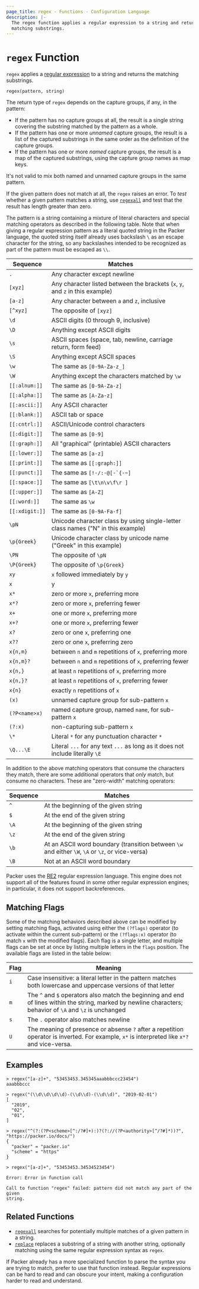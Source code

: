 ```yaml
---
page_title: regex - Functions - Configuration Language
description: |-
  The regex function applies a regular expression to a string and returns the
  matching substrings.
---
```


# `regex` Function

`regex` applies a
[regular expression](https://en.wikipedia.org/wiki/Regular_expression)
to a string and returns the matching substrings.

```hcl
regex(pattern, string)
```

The return type of `regex` depends on the capture groups, if any, in the
pattern:

- If the pattern has no capture groups at all, the result is a single string
  covering the substring matched by the pattern as a whole.
- If the pattern has one or more _unnamed_ capture groups, the result is a
  list of the captured substrings in the same order as the definition of
  the capture groups.
- If the pattern has one or more _named_ capture groups, the result is a
  map of the captured substrings, using the capture group names as map keys.

It's not valid to mix both named and unnamed capture groups in the same pattern.

If the given pattern does not match at all, the `regex` raises an error. To
_test_ whether a given pattern matches a string, use
[`regexall`](/docs/templates/hcl_templates/functions/string/regexall) and test that the result has length greater than
zero.

The pattern is a string containing a mixture of literal characters and special
matching operators as described in the following table. Note that when giving a
regular expression pattern as a literal quoted string in the Packer
language, the quoted string itself already uses backslash `\` as an escape
character for the string, so any backslashes intended to be recognized as part
of the pattern must be escaped as `\\`.

| Sequence              | Matches                                                                          |
| --------------------- | -------------------------------------------------------------------------------- |
| `.`                   | Any character except newline                                                     |
| `[xyz]`               | Any character listed between the brackets (`x`, `y`, and `z` in this example)    |
| `[a-z]`               | Any character between `a` and `z`, inclusive                                     |
| `[^xyz]`              | The opposite of `[xyz]`                                                          |
| `\d`                  | ASCII digits (0 through 9, inclusive)                                            |
| `\D`                  | Anything except ASCII digits                                                     |
| `\s`                  | ASCII spaces (space, tab, newline, carriage return, form feed)                   |
| `\S`                  | Anything except ASCII spaces                                                     |
| `\w`                  | The same as `[0-9A-Za-z_]`                                                       |
| `\W`                  | Anything except the characters matched by `\w`                                   |
| `[[:alnum:]]`         | The same as `[0-9A-Za-z]`                                                        |
| `[[:alpha:]]`         | The same as `[A-Za-z]`                                                           |
| `[[:ascii:]]`         | Any ASCII character                                                              |
| `[[:blank:]]`         | ASCII tab or space                                                               |
| `[[:cntrl:]]`         | ASCII/Unicode control characters                                                 |
| `[[:digit:]]`         | The same as `[0-9]`                                                              |
| `[[:graph:]]`         | All "graphical" (printable) ASCII characters                                     |
| `[[:lower:]]`         | The same as `[a-z]`                                                              |
| `[[:print:]]`         | The same as `[[:graph:]]`                                                        |
| `[[:punct:]]`         | The same as ``[!-/:-@[-`{-~]``                                                 |
| `[[:space:]]`         | The same as `[\t\n\v\f\r ]`                                                      |
| `[[:upper:]]`         | The same as `[A-Z]`                                                              |
| `[[:word:]]`          | The same as `\w`                                                                 |
| `[[:xdigit:]]`        | The same as `[0-9A-Fa-f]`                                                        |
| `\pN`                 | Unicode character class by using single-letter class names ("N" in this example) |
| `\p{Greek}`           | Unicode character class by unicode name ("Greek" in this example)                |
| `\PN`                 | The opposite of `\pN`                                                            |
| `\P{Greek}`           | The opposite of `\p{Greek}`                                                      |
| `xy`                  | `x` followed immediately by `y`                                                  |
| <code>x|y</code> | either `x` or `y`, preferring `x`                                                |
| `x*`                  | zero or more `x`, preferring more                                                |
| `x*?`                 | zero or more `x`, preferring fewer                                               |
| `x+`                  | one or more `x`, preferring more                                                 |
| `x+?`                 | one or more `x`, preferring fewer                                                |
| `x?`                  | zero or one `x`, preferring one                                                  |
| `x??`                 | zero or one `x`, preferring zero                                                 |
| `x{n,m}`              | between `n` and `m` repetitions of `x`, preferring more                          |
| `x{n,m}?`             | between `n` and `m` repetitions of `x`, preferring fewer                         |
| `x{n,}`               | at least `n` repetitions of `x`, preferring more                                 |
| `x{n,}?`              | at least `n` repetitions of `x`, preferring fewer                                |
| `x{n}`                | exactly `n` repetitions of `x`                                                   |
| `(x)`                 | unnamed capture group for sub-pattern `x`                                        |
| `(?P<name>x)`         | named capture group, named `name`, for sub-pattern `x`                           |
| `(?:x)`               | non-capturing sub-pattern `x`                                                    |
| `\*`                  | Literal `*` for any punctuation character `*`                                    |
| `\Q...\E`             | Literal `...` for any text `...` as long as it does not include literally `\E`   |

In addition to the above matching operators that consume the characters they
match, there are some additional operators that _only_ match, but consume
no characters. These are "zero-width" matching operators:

| Sequence | Matches                                                                                          |
| -------- | ------------------------------------------------------------------------------------------------ |
| `^`      | At the beginning of the given string                                                             |
| `$`      | At the end of the given string                                                                   |
| `\A`     | At the beginning of the given string                                                             |
| `\z`     | At the end of the given string                                                                   |
| `\b`     | At an ASCII word boundary (transition between `\w` and either `\W`, `\A` or `\z`, or vice-versa) |
| `\B`     | Not at an ASCII word boundary                                                                    |

Packer uses the
[RE2](https://github.com/google/re2/wiki/Syntax) regular expression language.
This engine does not support all of the features found in some other regular
expression engines; in particular, it does not support backreferences.

## Matching Flags

Some of the matching behaviors described above can be modified by setting
matching flags, activated using either the `(?flags)` operator (to activate
within the current sub-pattern) or the `(?flags:x)` operator (to match `x` with
the modified flags). Each flag is a single letter, and multiple flags can be
set at once by listing multiple letters in the `flags` position.
The available flags are listed in the table below:

| Flag | Meaning                                                                                                                                                     |
| ---- | ----------------------------------------------------------------------------------------------------------------------------------------------------------- |
| `i`  | Case insensitive: a literal letter in the pattern matches both lowercase and uppercase versions of that letter                                              |
| `m`  | The `^` and `$` operators also match the beginning and end of lines within the string, marked by newline characters; behavior of `\A` and `\z` is unchanged |
| `s`  | The `.` operator also matches newline                                                                                                                       |
| `U`  | The meaning of presence or absense `?` after a repetition operator is inverted. For example, `x*` is interpreted like `x*?` and vice-versa.                 |

## Examples

```
> regex("[a-z]+", "53453453.345345aaabbbccc23454")
aaabbbccc

> regex("(\\d\\d\\d\\d)-(\\d\\d)-(\\d\\d)", "2019-02-01")
[
  "2019",
  "02",
  "01",
]

> regex("^(?:(?P<scheme>[^:/?#]+):)?(?://(?P<authority>[^/?#]*))?", "https://packer.io/docs/")
{
  "packer" = "packer.io"
  "scheme" = "https"
}

> regex("[a-z]+", "53453453.34534523454")

Error: Error in function call

Call to function "regex" failed: pattern did not match any part of the given
string.
```

## Related Functions

- [`regexall`](/docs/templates/hcl_templates/functions/string/regexall) searches for potentially multiple matches of a given pattern in a string.
- [`replace`](/docs/templates/hcl_templates/functions/string/replace) replaces a substring of a string with another string, optionally matching using the same regular expression syntax as `regex`.

If Packer already has a more specialized function to parse the syntax you
are trying to match, prefer to use that function instead. Regular expressions
can be hard to read and can obscure your intent, making a configuration harder
to read and understand.
